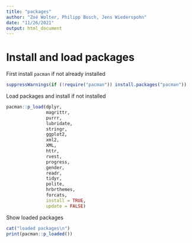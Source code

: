 ```yaml
---
title: "packages"
author: "Zoé Wolter, Philipp Bosch, Jens Wiederspohn"
date: "11/26/2021"
output: html_document
---
```


# Install and load packages

First install `pacman` if not already installed

```r
suppressWarnings(if (!require("pacman")) install.packages("pacman"))
```

Load packages and install if not installed

```r
pacman::p_load(dplyr,
               magrittr,
               purrr,
               lubridate,
               stringr,
               ggplot2,
               xml2,
               XML,
               httr,
               rvest,
               progress,
               gender,
               readr,
               tidyr,
               polite,
               hrbrthemes,
               forcats,
               install = TRUE,
               update = FALSE)
```

Show loaded packages
```r
cat("loaded packages\n")
print(pacman::p_loaded())
```
